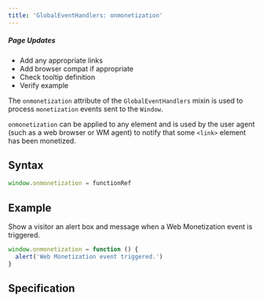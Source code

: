 ```yaml
---
title: 'GlobalEventHandlers: onmonetization'
---
```



<div class="draft"><h5>Page Updates</h5><ul><li>Add any appropriate links</li><li>Add browser compat if appropriate</li><li>Check tooltip definition</li><li>Verify example</li></ul></div>

The `onmonetization` attribute of the <span data-text="Describes event handlers common to several interfaces like HTMLElement, Document, or Window" class="tooltip">`GlobalEventHandlers` mixin</span> is used to process `monetization` events sent to the `Window`.

`onmonetization` can be applied to any element and is used by the user agent (such as a web browser or WM agent) to notify that some `<link>` element has been monetized.

## Syntax

```js
window.onmonetization = functionRef
```

## Example

Show a visitor an alert box and message when a Web Monetization event is triggered.

```js
window.onmonetization = function () {
  alert('Web Monetization event triggered.')
}
```

## Specification

<Specifications link="onmonetization-event-handler"></Specifications>